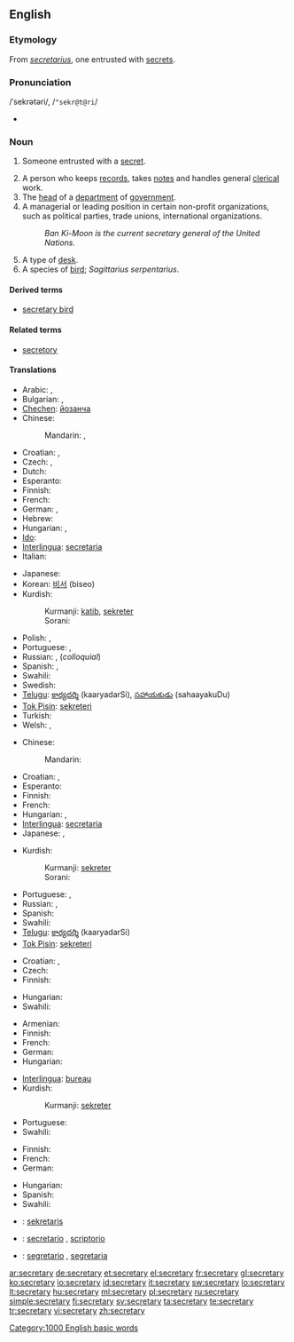 {{wikipedia|dab=secretary (disambiguation)|secretary}}
==English==

===Etymology===
From {{ML.}} ''[[secretarius]]'', one entrusted with [[secret]]s.

===Pronunciation===
/ˈsekrətəri/, /<tt>"sekr@t@ri</tt>/
* {{audio|en-us-secretary.ogg|Audio (US)}}

===Noun===
{{wikipedia}}
{{en-noun|secretaries}}

# {{obsolete}} Someone entrusted with a [[secret]].
# A person who keeps [[records]], takes [[notes]] and handles general [[clerical]] work.
# The [[head]] of a [[department]] of [[government]].
# A managerial or leading position in certain non-profit organizations, such as political parties, trade unions, international organizations.
#: ''Ban Ki-Moon is the current secretary general of the United Nations.''
# A type of [[desk]].
# A species of [[bird]]; ''Sagittarius serpentarius''.

====Derived terms====
* [[secretary bird]]

====Related terms====
* [[secretory]]

====Translations====
{{trans-top|person keeping records and handling clerical work}}
* Arabic: {{t|ar|سكرتير|m|tr=sikritér|sc=Arab}},  {{t|ar|سكرتيرة|f|tr=sikritéra|sc=Arab}}
* Bulgarian: {{t+|bg|секретар|m|tr=sekretar|sc=Cyrl}},  {{t|bg|секретарка|f|tr=sekretarka|sc=Cyrl}}
* [[Chechen]]: [[йозанча]]
* Chinese:
*: Mandarin: {{t-|cmn|秘書|sc=Hani|xs=Mandarin}},  {{t|cmn|秘书|tr=mìshū|sc=Hani|xs=Mandarin}}
* Croatian: {{t-|hr|tajnik|m|alt=tȃjnīk}}, {{t-|hr|tajnica|f|alt=tȃjnica}}
* Czech: {{t|cs|sekretář|m}},  {{t-|cs|sekretářka|f}}
* Dutch: {{t+|nl|secretaresse|f}}
* Esperanto: {{t-|eo|sekretario|xs=Esperanto}}
* Finnish: {{t-|fi|sihteeri}}
* French: {{t+|fr|secrétaire|m|f}}
* German: {{t+|de|Sekretär|m}},  {{t-|de|Sekretärin|f}}
* Hebrew: {{he-translation|מזכיר|mazkir}} {{m}}
* Hungarian: {{t+|hu|titkár}}, {{t+|hu|titkárnő}}
* [[Ido]]: {{t+|io|sekretario|xs=Ido}}
* [[Interlingua]]: [[secretaria]] {{f}}
* Italian: {{t+|it|segretario|m}}
{{trans-mid}}
* Japanese: {{t-|ja|秘書|tr=ひしょ, hisho|sc=Jpan}}
* Korean: [[비서]] (biseo)
* Kurdish:
*: Kurmanji: [[katib]], [[sekreter]]
*: Sorani: {{t|ku|سکرتێر|tr=sikirtaer|sc=ku-Arab}}
* Polish: {{t|pl|sekretarz|m}},  {{t|pl|sekretarka|f}}
* Portuguese: {{t+|pt|secretário|m}}, {{t+|pt|secretária|f}}
* Russian: {{t+|ru|секретарь|m|f|tr=sekretár’|sc=Cyrl}},  {{t|ru|секретарша|f|tr=sekretárša|sc=Cyrl}} (''colloquial'')
* Spanish: {{t+|es|secretario|m}}, {{t-|es|secretaria|f}}
* Swahili: {{t|sw|karani|xs=Swahili}}
* Swedish: {{t-|sv|sekreterare|c}}
* [[Telugu]]: [[కార్యదర్శి]] (kaaryadarSi), [[సహాయకుడు]] (sahaayakuDu)
* [[Tok Pisin]]: [[sekreteri]]
* Turkish: {{t+|tr|sekreter}}
* Welsh: {{t|cy|ysgrifenydd|m|xs=Welsh}},  {{t|cy|ysgrifenyddes|f|xs=Welsh}}
{{trans-bottom}}

{{trans-top|head of a department of government}}
* Chinese:
*: Mandarin: {{t-|cmn|大臣|tr=dàchén|sc=Hani|xs=Mandarin}}
* Croatian: {{t-|hr|tajnik|m|alt=tȃjnīk}}, {{t-|hr|tajnica|f|alt=tȃjnica}}
* Esperanto: {{t-|eo|sekretario|xs=Esperanto}}
* Finnish: {{t+|fi|ministeri}}
* French: {{t+|fr|secrétaire}}
* Hungarian: {{t+|hu|miniszter}}, {{t-|hu|államtitkár}}
* [[Interlingua]]: [[secretaria]] {{f}}
* Japanese: {{t+|ja|大臣|tr=だいじん, daijin|sc=Jpan}}, {{t|ja|長官|tr=ちょうかん, chōkan|sc=Jpan}}
{{trans-mid}}
* Kurdish:
*: Kurmanji: [[sekreter]]
*: Sorani: {{t|ku|سکرتێر|tr=sikirtaer|sc=ku-Arab}}
* Portuguese: {{t+|pt|secretário|m}}, {{t+|pt|secretária|f}}
* Russian: {{t+|ru|министр|m|tr=minístr|sc=Cyrl}},  {{t+|ru|секретарь|m|tr=sekretár’|sc=Cyrl}}
* Spanish: {{t+|es|secretario|m}}
* Swahili: {{t|sw|karani|xs=Swahili}}
* [[Telugu]]: [[కార్యదర్శి]] (kaaryadarSi)
* [[Tok Pisin]]: [[sekreteri]]
{{trans-bottom}}

{{trans-top|leading or managerial position in certain organizations}}
* Croatian: {{t-|hr|tajnik|m|alt=tȃjnīk}}, {{t-|hr|tajnica|f|alt=tȃjnica}}
* Czech: {{t-|cs|tajemník|m}}
* Finnish: {{t-|fi|sihteeri}}
{{trans-mid}}
* Hungarian: {{t-|hu|főtitkár}}
* Swahili: {{t|sw|karani|xs=Swahili}}
{{trans-bottom}}

{{trans-top|type of desk}}
* Armenian: {{t|hy|գրասեղան|tr=graseġan|sc=Armn}}
* Finnish: {{t+|fi|kirjoituspöytä}}
* French: {{t+|fr|secrétaire}}
* German: {{t-|de|Schreibsekretär|m}}
* Hungarian: {{t-|hu|szekreter}}
{{trans-mid}}
* [[Interlingua]]: [[bureau]]
* Kurdish:
*: Kurmanji: [[sekreter]]
* Portuguese: {{t+|pt|escrivaninha|f}}
* Swahili: {{t|sw|makarani|xs=Swahili}}
{{trans-bottom}}

{{trans-top|sagittarius serpentarius}}
* Finnish: {{t-|fi|sihteeri}}
* French: {{t-|fr|messager serpentaire}}
* German: {{t+|de|Sekretär}}
{{trans-mid}}
* Hungarian: {{t-|hu|kígyászkeselyű}}
* Spanish: {{t-|es|serpentario|m}}
* Swahili: {{t|sw|makarani|xs=Swahili}}
{{trans-bottom}}

{{checktrans-top}}
* {{ttbc|Indonesian}}: [[sekretaris]]
* {{ttbc|Interlingua}}: [[secretario]] {{m}}, [[scriptorio]]
* {{ttbc|Italian}}: [[segretario]] {{m}}, [[segretaria]] {{f}}
{{trans-bottom}}

[[Category:1000 English basic words]]

[[ar:secretary]]
[[de:secretary]]
[[et:secretary]]
[[el:secretary]]
[[fr:secretary]]
[[gl:secretary]]
[[ko:secretary]]
[[io:secretary]]
[[id:secretary]]
[[it:secretary]]
[[sw:secretary]]
[[lo:secretary]]
[[lt:secretary]]
[[hu:secretary]]
[[ml:secretary]]
[[pl:secretary]]
[[ru:secretary]]
[[simple:secretary]]
[[fi:secretary]]
[[sv:secretary]]
[[ta:secretary]]
[[te:secretary]]
[[tr:secretary]]
[[vi:secretary]]
[[zh:secretary]]